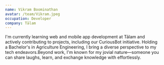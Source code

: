```yaml
---
name: Vikram Boominathan
avatar: /team/Vikram.jpeg
occupation: Developer
company: Tālam
---
```


I'm currently learning web and mobile app development at Tālam and actively contributing to projects, including our CuriousBot initiative. Holding a Bachelor's in Agriculture Engineering, I bring a diverse perspective to my tech endeavors.Beyond work, I'm known for my jovial nature—someone you can share laughs, learn, and exchange knowledge with effortlessly.
